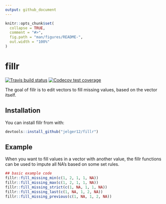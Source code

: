 ```yaml
---
output: github_document
---
```


<!-- README.md is generated from README.Rmd. Please edit that file -->

```r
knitr::opts_chunk$set(
  collapse = TRUE,
  comment = "#>",
  fig.path = "man/figures/README-",
  out.width = "100%"
)
```
# fillr
<!-- badges: start -->
  [![Travis build status](https://travis-ci.org/jelger12/fillr.svg?branch=master)](https://travis-ci.org/jelger12/fillr)
  [![Codecov test coverage](https://codecov.io/gh/jelger12/fillr/branch/master/graph/badge.svg)](https://codecov.io/gh/jelger12/fillr?branch=master)

<!-- badges: end -->
The goal of fillr is to edit vectors to fill missing values, based on the vector itself.

## Installation

You can install fillr from with:

``` r
devtools::install_github("jelger12/fillr")
```

## Example

When you want to fill values in a vector with another value, the fillr functions can be used to impute all NA's based on some set rules.

```r
## basic example code
fillr::fill_missing_min(c(1, 2, 1, 1, NA))
fillr::fill_missing_max(c(1, 2, 1, 1, NA))
fillr::fill_missing_strict(c(1, NA, 1, 1, NA))
fillr::fill_missing_last(c(1, NA, 1, 2, NA))
fillr::fill_missing_previous(c(1, NA, 1, 2, NA))
```
